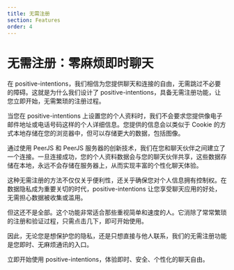 ```yaml
---
title: 无需注册
section: Features
order: 4
---
```



# 无需注册：零麻烦即时聊天
<NLevelAnalytics />

在 positive-intentions，我们相信为您提供聊天和连接的自由，无需跳过不必要的障碍。这就是为什么我们设计了 positive-intentions，具备无需注册功能，让您立即开始，无需繁琐的注册过程。

当您在 positive-intentions 上设置您的个人资料时，我们不会要求您提供像电子邮件地址或电话号码这样的个人详细信息。您提供的信息会以类似于 Cookie 的方式本地存储在您的浏览器中，但可以存储更大的数据，包括图像。

通过使用 PeerJS 和 PeerJS 服务器的创新技术，我们在您和聊天伙伴之间建立了一个连接。一旦连接成功，您的个人资料数据会与您的聊天伙伴共享，这些数据存储在本地，永远不会存储在服务器上，从而实现丰富的个性化聊天体验。

这种无需注册的方法不仅仅关乎便利性，还关乎确保您对个人信息拥有控制权。在数据隐私成为重要关切的时代，positive-intentions 让您享受聊天应用的好处，无需担心数据被收集或滥用。

但这还不是全部。这个功能非常适合那些重视简单和速度的人。它消除了常常繁琐的注册和验证过程，只需点击几下，即可开始使用。

因此，无论您是想保护您的隐私，还是只想直接与他人联系，我们的无需注册功能是您即时、无麻烦通讯的入口。

立即开始使用 positive-intentions，体验即时、安全、个性化的聊天自由。

